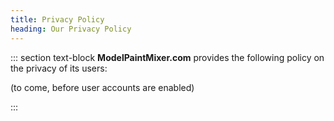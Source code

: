 ```yaml
---
title: Privacy Policy
heading: Our Privacy Policy
---
```


::: section text-block
**ModelPaintMixer.com** provides the following policy on the privacy of its
users:

<p>(to come, before user accounts are enabled)</p>
:::
